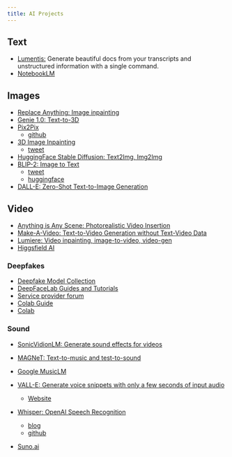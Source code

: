 ```yaml
---
title: AI Projects
---
```


## Text

- [Lumentis:](https://github.com/hrishioa/lumentis) Generate beautiful docs from your transcripts and unstructured information with a single command.
- [NotebookLM](https://notebooklm.google/)

## Images

- [Replace Anything: Image inpainting](https://huggingface.co/spaces/modelscope/ReplaceAnything)
- [Genie 1.0: Text-to-3D](https://twitter.com/LumaLabsAI/status/1744778363330535860)
- [Pix2Pix](https://arxiv.org/pdf/2211.09800.pdf)
    - [github](https://github.com/timothybrooks/instruct-pix2pix)
- [3D Image Inpainting](https://colab.research.google.com/github/mrm8488/shared_colab_notebooks/blob/master/3D_Photo_Inpainting_multiple_download.ipynb#scrollTo=5o-EIMeaghU0)
    - [tweet](https://twitter.com/originalmaderix/status/1595770992495710209?s=20&t=fwFT1N12RsVrqI9onY4rRQ)
- [HuggingFace Stable Diffusion: Text2Img, Img2Img](https://huggingface.co/spaces/camenduru/webui)
- [BLIP-2: Image to Text](https://github.com/salesforce/LAVIS/tree/main/projects/blip2)
    - [tweet](https://twitter.com/LiJunnan0409/status/1621649677543440384?s=20&t=OdX-rH843kQC2bO6FvbRdw)
    - [huggingface](https://huggingface.co/spaces/Salesforce/BLIP2)
- [DALL-E: Zero-Shot Text-to-Image Generation](https://arxiv.org/abs/2102.12092)


## Video

- [Anything is Any Scene: Photorealistic Video Insertion](https://anythinginanyscene.github.io/)
- [Make-A-Video: Text-to-Video Generation without Text-Video Data](https://arxiv.org/abs/2209.14792)
- [Lumiere: Video inpainting, image-to-video, video-gen](https://lumiere-video.github.io/)
- [Higgsfield AI](https://higgsfield.ai/)

### Deepfakes

- [Deepfake Model Collection](https://github.com/MitchellX/deepfake-models)
- [DeepFaceLab Guides and Tutorials](https://github.com/iperov/DeepFaceLab?tab=readme-ov-file#guides-and-tutorials)
- [Service provider forum](https://mrdeepfakes.com/forums/forums/deepfake-service-providers.94/)
- [Colab Guide](https://mrdeepfakes.com/forums/threads/guide-deepfacelab-2-0-google-colab-guide.1340/)
- [Colab](https://colab.research.google.com/github/chervonij/DFL-Colab/blob/master/DFL_Colab.ipynb)



### Sound

- [SonicVidionLM: Generate sound effects for videos](https://yusiissy.github.io/SonicVisionLM.github.io/)
- [MAGNeT: Text-to-music and test-to-sound](https://pages.cs.huji.ac.il/adiyoss-lab/MAGNeT/)

- [Google MusicLM](https://twitter.com/nonmayorpete/status/1618996491649171457?s=20&t=zYURx0HbIgrKRcnPSRb4MQ)

- [VALL-E: Generate voice snippets with only a few seconds of input audio](https://arxiv.org/abs/2301.02111)
    - [Website](https://valle-demo.github.io/)

- [Whisper: OpenAI Speech Recognition](https://arxiv.org/abs/2212.04356)
    - [blog](https://openai.com/blog/whisper/)
    - [github](https://github.com/openai/whisper)

- [Suno.ai](https://twitter.com/tobi/status/1775684945257611286)